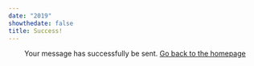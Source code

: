 ```yaml
---
date: "2019"
showthedate: false
title: Success!
---
```


<center>

Your message has successfully be sent. 
[Go back to the homepage](https://iceanalysis.com)

</center>
